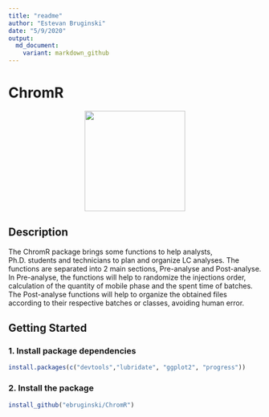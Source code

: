 ```yaml
---
title: "readme"
author: "Estevan Bruginski"
date: "5/9/2020"
output: 
  md_document:
    variant: markdown_github
---
```


# ChromR

<p align="center">
  <img src="https://github.com/ebruginski/ChromR/blob/master/docs/logo.png" width="200" height="200">
</p>

## Description 

The ChromR package brings some functions to help analysts, Ph.D. students and technicians to plan and organize LC analyses. The functions are separated into 2 main sections, Pre-analyse and Post-analyse. In Pre-analyse, the functions will help to randomize the injections order,  calculation of the quantity of mobile phase and the spent time of batches. The Post-analyse functions will help to organize the obtained files according to their respective batches or classes, avoiding human error.

## Getting Started

### 1. Install package dependencies 

```R
install.packages(c("devtools","lubridate", "ggplot2", "progress"))

```

### 2. Install the package

```R
install_github("ebruginski/ChromR")

```



